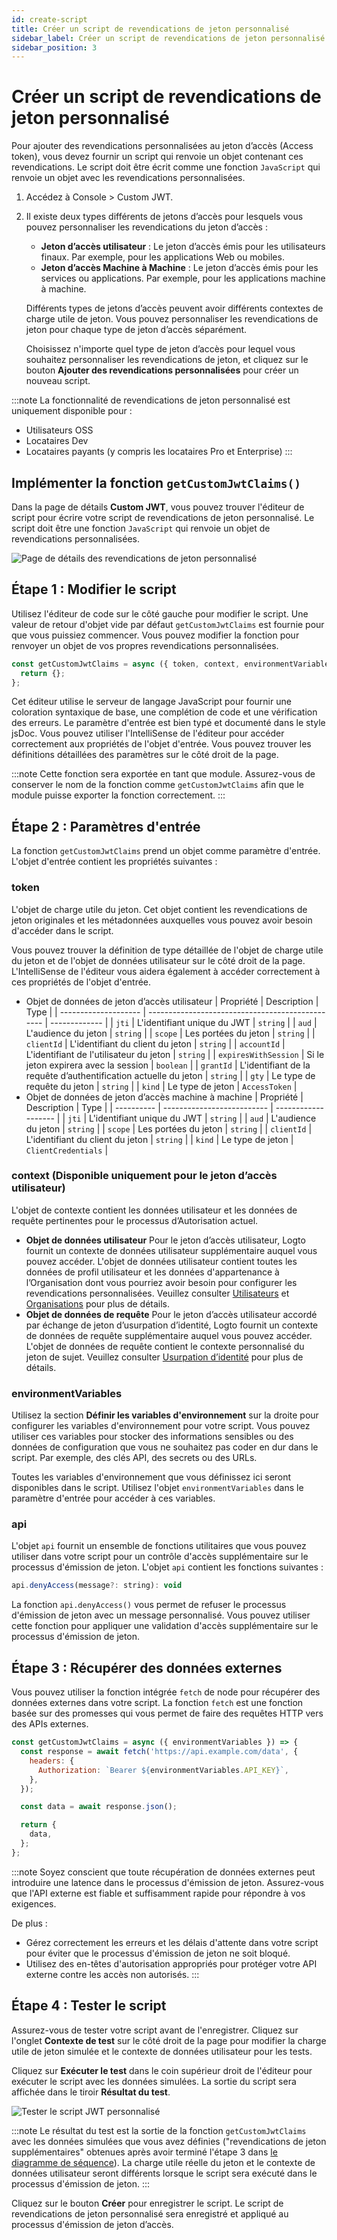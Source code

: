 ```yaml
---
id: create-script
title: Créer un script de revendications de jeton personnalisé
sidebar_label: Créer un script de revendications de jeton personnalisé
sidebar_position: 3
---
```


# Créer un script de revendications de jeton personnalisé

Pour ajouter des revendications personnalisées au jeton d’accès (Access token), vous devez fournir un script qui renvoie un objet contenant ces revendications. Le script doit être écrit comme une fonction `JavaScript` qui renvoie un objet avec les revendications personnalisées.

1. Accédez à <CloudLink to="/customize-jwt">Console > Custom JWT</CloudLink>.
2. Il existe deux types différents de jetons d’accès pour lesquels vous pouvez personnaliser les revendications du jeton d’accès :

   - **Jeton d’accès utilisateur** : Le jeton d’accès émis pour les utilisateurs finaux. Par exemple, pour les applications Web ou mobiles.
   - **Jeton d’accès Machine à Machine** : Le jeton d’accès émis pour les services ou applications. Par exemple, pour les applications machine à machine.

   Différents types de jetons d’accès peuvent avoir différents contextes de charge utile de jeton. Vous pouvez personnaliser les revendications de jeton pour chaque type de jeton d’accès séparément.

   Choisissez n'importe quel type de jeton d’accès pour lequel vous souhaitez personnaliser les revendications de jeton, et cliquez sur le bouton **Ajouter des revendications personnalisées** pour créer un nouveau script.

:::note
La fonctionnalité de revendications de jeton personnalisé est uniquement disponible pour :

- Utilisateurs OSS
- Locataires Dev
- Locataires payants (y compris les locataires Pro et Enterprise)
  :::

## Implémenter la fonction `getCustomJwtClaims()`

Dans la page de détails **Custom JWT**, vous pouvez trouver l'éditeur de script pour écrire votre script de revendications de jeton personnalisé. Le script doit être une fonction `JavaScript` qui renvoie un objet de revendications personnalisées.

![Page de détails des revendications de jeton personnalisé](../assets/custom-jwt-detail-page.png)

## Étape 1 : Modifier le script

Utilisez l'éditeur de code sur le côté gauche pour modifier le script. Une valeur de retour d'objet vide par défaut `getCustomJwtClaims` est fournie pour que vous puissiez commencer. Vous pouvez modifier la fonction pour renvoyer un objet de vos propres revendications personnalisées.

```jsx
const getCustomJwtClaims = async ({ token, context, environmentVariables }) => {
  return {};
};
```

Cet éditeur utilise le serveur de langage JavaScript pour fournir une coloration syntaxique de base, une complétion de code et une vérification des erreurs. Le paramètre d'entrée est bien typé et documenté dans le style jsDoc. Vous pouvez utiliser l'IntelliSense de l'éditeur pour accéder correctement aux propriétés de l'objet d'entrée. Vous pouvez trouver les définitions détaillées des paramètres sur le côté droit de la page.

:::note
Cette fonction sera exportée en tant que module. Assurez-vous de conserver le nom de la fonction comme `getCustomJwtClaims` afin que le module puisse exporter la fonction correctement.
:::

## Étape 2 : Paramètres d'entrée

La fonction `getCustomJwtClaims` prend un objet comme paramètre d'entrée. L'objet d'entrée contient les propriétés suivantes :

### token

L'objet de charge utile du jeton. Cet objet contient les revendications de jeton originales et les métadonnées auxquelles vous pouvez avoir besoin d'accéder dans le script.

Vous pouvez trouver la définition de type détaillée de l'objet de charge utile du jeton et de l'objet de données utilisateur sur le côté droit de la page. L'IntelliSense de l'éditeur vous aidera également à accéder correctement à ces propriétés de l'objet d'entrée.

- Objet de données de jeton d’accès utilisateur
  | Propriété | Description | Type |
  | -------------------- | ------------------------------------------------ | ------------- |
  | `jti` | L'identifiant unique du JWT | `string` |
  | `aud` | L'audience du jeton | `string` |
  | `scope` | Les portées du jeton | `string` |
  | `clientId` | L'identifiant du client du jeton | `string` |
  | `accountId` | L'identifiant de l'utilisateur du jeton | `string` |
  | `expiresWithSession` | Si le jeton expirera avec la session | `boolean` |
  | `grantId` | L'identifiant de la requête d’authentification actuelle du jeton | `string` |
  | `gty` | Le type de requête du jeton | `string` |
  | `kind` | Le type de jeton | `AccessToken` |
- Objet de données de jeton d’accès machine à machine
  | Propriété | Description | Type |
  | ---------- | -------------------------- | ------------------- |
  | `jti` | L'identifiant unique du JWT | `string` |
  | `aud` | L'audience du jeton | `string` |
  | `scope` | Les portées du jeton | `string` |
  | `clientId` | L'identifiant du client du jeton | `string` |
  | `kind` | Le type de jeton | `ClientCredentials` |

### context (Disponible uniquement pour le jeton d’accès utilisateur)

L'objet de contexte contient les données utilisateur et les données de requête pertinentes pour le processus d’Autorisation actuel.

- **Objet de données utilisateur**
  Pour le jeton d’accès utilisateur, Logto fournit un contexte de données utilisateur supplémentaire auquel vous pouvez accéder. L'objet de données utilisateur contient toutes les données de profil utilisateur et les données d'appartenance à l’Organisation dont vous pourriez avoir besoin pour configurer les revendications personnalisées. Veuillez consulter [Utilisateurs](/user-management/user-data) et [Organisations](/organizations/organization-data) pour plus de détails.
- **Objet de données de requête**
  Pour le jeton d’accès utilisateur accordé par échange de jeton d’usurpation d’identité, Logto fournit un contexte de données de requête supplémentaire auquel vous pouvez accéder. L'objet de données de requête contient le contexte personnalisé du jeton de sujet. Veuillez consulter [Usurpation d’identité](/developers/user-impersonation) pour plus de détails.

### environmentVariables

Utilisez la section **Définir les variables d'environnement** sur la droite pour configurer les variables d'environnement pour votre script. Vous pouvez utiliser ces variables pour stocker des informations sensibles ou des données de configuration que vous ne souhaitez pas coder en dur dans le script. Par exemple, des clés API, des secrets ou des URLs.

Toutes les variables d'environnement que vous définissez ici seront disponibles dans le script. Utilisez l'objet `environmentVariables` dans le paramètre d'entrée pour accéder à ces variables.

### api

L'objet `api` fournit un ensemble de fonctions utilitaires que vous pouvez utiliser dans votre script pour un contrôle d'accès supplémentaire sur le processus d'émission de jeton. L'objet `api` contient les fonctions suivantes :

```jsx
api.denyAccess(message?: string): void
```

La fonction `api.denyAccess()` vous permet de refuser le processus d'émission de jeton avec un message personnalisé. Vous pouvez utiliser cette fonction pour appliquer une validation d'accès supplémentaire sur le processus d'émission de jeton.

## Étape 3 : Récupérer des données externes

Vous pouvez utiliser la fonction intégrée `fetch` de node pour récupérer des données externes dans votre script. La fonction `fetch` est une fonction basée sur des promesses qui vous permet de faire des requêtes HTTP vers des APIs externes.

```jsx
const getCustomJwtClaims = async ({ environmentVariables }) => {
  const response = await fetch('https://api.example.com/data', {
    headers: {
      Authorization: `Bearer ${environmentVariables.API_KEY}`,
    },
  });

  const data = await response.json();

  return {
    data,
  };
};
```

:::note
Soyez conscient que toute récupération de données externes peut introduire une latence dans le processus d'émission de jeton. Assurez-vous que l'API externe est fiable et suffisamment rapide pour répondre à vos exigences.

De plus :

- Gérez correctement les erreurs et les délais d'attente dans votre script pour éviter que le processus d'émission de jeton ne soit bloqué.
- Utilisez des en-têtes d'autorisation appropriés pour protéger votre API externe contre les accès non autorisés.
  :::

## Étape 4 : Tester le script

Assurez-vous de tester votre script avant de l'enregistrer. Cliquez sur l'onglet **Contexte de test** sur le côté droit de la page pour modifier la charge utile de jeton simulée et le contexte de données utilisateur pour les tests.

Cliquez sur **Exécuter le test** dans le coin supérieur droit de l'éditeur pour exécuter le script avec les données simulées. La sortie du script sera affichée dans le tiroir **Résultat du test**.

![Tester le script JWT personnalisé](../assets/test-custom-jwt-script.png)

:::note
Le résultat du test est la sortie de la fonction `getCustomJwtClaims` avec les données simulées que vous avez définies ("revendications de jeton supplémentaires" obtenues après avoir terminé l'étape 3 dans [le diagramme de séquence](/developers/custom-token-claims/#how-do-custom-token-claims-work)). La charge utile réelle du jeton et le contexte de données utilisateur seront différents lorsque le script sera exécuté dans le processus d'émission de jeton.
:::

Cliquez sur le bouton **Créer** pour enregistrer le script. Le script de revendications de jeton personnalisé sera enregistré et appliqué au processus d'émission de jeton d’accès.
